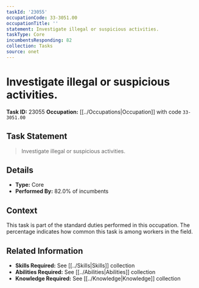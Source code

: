 ```yaml
---
taskId: '23055'
occupationCode: 33-3051.00
occupationTitle: ''
statement: Investigate illegal or suspicious activities.
taskType: Core
incumbentsResponding: 82
collection: Tasks
source: onet
---
```

# Investigate illegal or suspicious activities.

**Task ID:** 23055
**Occupation:** [[../Occupations|Occupation]] with code `33-3051.00`

## Task Statement

> Investigate illegal or suspicious activities.

## Details

- **Type:** Core
- **Performed By:** 82.0% of incumbents

## Context

This task is part of the standard duties performed in this occupation. The percentage indicates how common this task is among workers in the field.

## Related Information

- **Skills Required:** See [[../Skills|Skills]] collection
- **Abilities Required:** See [[../Abilities|Abilities]] collection
- **Knowledge Required:** See [[../Knowledge|Knowledge]] collection
